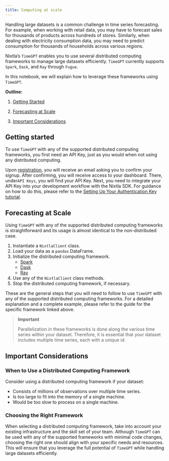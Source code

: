```yaml
---
title: Computing at scale
---
```


Handling large datasets is a common challenge in time series
forecasting. For example, when working with retail data, you may have to
forecast sales for thousands of products across hundreds of stores.
Similarly, when dealing with electricity consumption data, you may need
to predict consumption for thousands of households across various
regions.

Nixtla’s `TimeGPT` enables you to use several distributed computing
frameworks to manage large datasets efficiently. `TimeGPT` currently
supports `Spark`, `Dask`, and `Ray` through `Fugue`.

In this notebook, we will explain how to leverage these frameworks using
`TimeGPT`.

**Outline:**

1.  [Getting Started](#1-getting-started)

2.  [Forecasting at Scale](#2-forecasting-at-scale)

3.  [Important Considerations](#3-important-considerations)

## Getting started

To use `TimeGPT` with any of the supported distributed computing
frameworks, you first need an API Key, just as you would when not using
any distributed computing.

Upon [registration](https://dashboard.nixtla.io/), you will receive an
email asking you to confirm your signup. After confirming, you will
receive access to your dashboard. There, under`API Keys`, you will find
your API Key. Next, you need to integrate your API Key into your
development workflow with the Nixtla SDK. For guidance on how to do
this, please refer to the [Setting Up Your Authentication Key
tutorial](https://docs.nixtla.io/docs/getting-started-setting_up_your_api_key).

## Forecasting at Scale

Using `TimeGPT` with any of the supported distributed computing
frameworks is straightforward and its usage is almost identical to the
non-distributed case.

1.  Instantiate a `NixtlaClient` class.
2.  Load your data as a `pandas` DataFrame.
3.  Initialize the distributed computing framework.
    -   [Spark](https://docs.nixtla.io/docs/tutorials-spark)
    -   [Dask](https://docs.nixtla.io/docs/tutorials-dask)
    -   [Ray](https://docs.nixtla.io/docs/tutorials-ray)
4.  Use any of the `NixtlaClient` class methods.
5.  Stop the distributed computing framework, if necessary.

These are the general steps that you will need to follow to use
`TimeGPT` with any of the supported distributed computing frameworks.
For a detailed explanation and a complete example, please refer to the
guide for the specific framework linked above.

> **Important**
>
> Parallelization in these frameworks is done along the various time
> series within your dataset. Therefore, it is essential that your
> dataset includes multiple time series, each with a unique id.

## Important Considerations

### When to Use a Distributed Computing Framework

Consider using a distributed computing framework if your dataset:

-   Consists of millions of observations over multiple time series.
-   Is too large to fit into the memory of a single machine.
-   Would be too slow to process on a single machine.

### Choosing the Right Framework

When selecting a distributed computing framework, take into account your
existing infrastructure and the skill set of your team. Although
`TimeGPT` can be used with any of the supported frameworks with minimal
code changes, choosing the right one should align with your specific
needs and resources. This will ensure that you leverage the full
potential of `TimeGPT` while handling large datasets efficiently.

